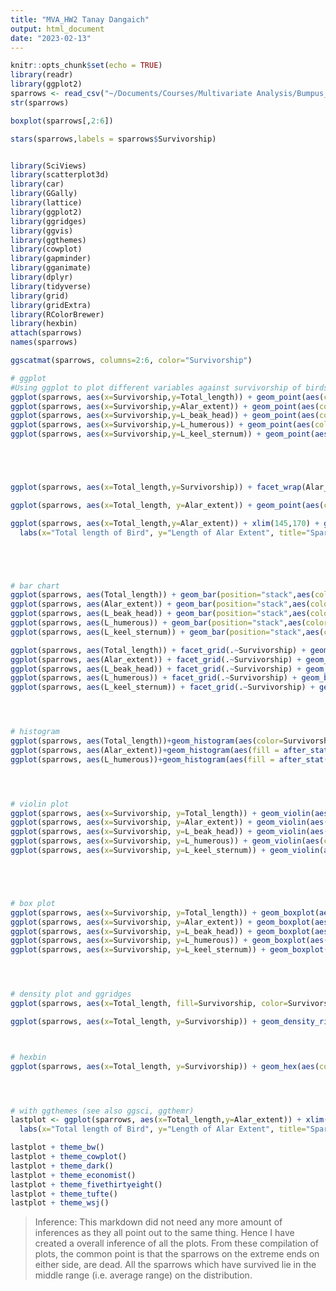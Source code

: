```yaml
---
title: "MVA_HW2 Tanay Dangaich"
output: html_document
date: "2023-02-13"
---
```


```r
knitr::opts_chunk$set(echo = TRUE)
library(readr)
library(ggplot2)
sparrows <- read_csv("~/Documents/Courses/Multivariate Analysis/Bumpus_sparrows.csv")
str(sparrows)

boxplot(sparrows[,2:6])

stars(sparrows,labels = sparrows$Survivorship)


library(SciViews)
library(scatterplot3d)
library(car)
library(GGally)
library(lattice)
library(ggplot2)
library(ggridges)
library(ggvis)
library(ggthemes)
library(cowplot)
library(gapminder)
library(gganimate)
library(dplyr)
library(tidyverse)
library(grid)
library(gridExtra)
library(RColorBrewer)
library(hexbin)
attach(sparrows)
names(sparrows)

ggscatmat(sparrows, columns=2:6, color="Survivorship")

# ggplot
#Using ggplot to plot different variables against survivorship of birds
ggplot(sparrows, aes(x=Survivorship,y=Total_length)) + geom_point(aes(color=Survivorship))
ggplot(sparrows, aes(x=Survivorship,y=Alar_extent)) + geom_point(aes(color=Survivorship))
ggplot(sparrows, aes(x=Survivorship,y=L_beak_head)) + geom_point(aes(color=Survivorship))
ggplot(sparrows, aes(x=Survivorship,y=L_humerous)) + geom_point(aes(color=Survivorship))
ggplot(sparrows, aes(x=Survivorship,y=L_keel_sternum)) + geom_point(aes(color=Survivorship))





ggplot(sparrows, aes(x=Total_length,y=Survivorship)) + facet_wrap(Alar_extent) + geom_point()

ggplot(sparrows, aes(x=Total_length, y=Alar_extent)) + geom_point(aes(color=Survivorship))

ggplot(sparrows, aes(x=Total_length,y=Alar_extent)) + xlim(145,170) + geom_point(aes(color=Survivorship), pch=17) + 
  labs(x="Total length of Bird", y="Length of Alar Extent", title="Sparrow Data") 





# bar chart
ggplot(sparrows, aes(Total_length)) + geom_bar(position="stack",aes(color=Survivorship)) 
ggplot(sparrows, aes(Alar_extent)) + geom_bar(position="stack",aes(color=Survivorship))
ggplot(sparrows, aes(L_beak_head)) + geom_bar(position="stack",aes(color=Survivorship))
ggplot(sparrows, aes(L_humerous)) + geom_bar(position="stack",aes(color=Survivorship))
ggplot(sparrows, aes(L_keel_sternum)) + geom_bar(position="stack",aes(color=Survivorship))

ggplot(sparrows, aes(Total_length)) + facet_grid(.~Survivorship) + geom_bar(position="dodge",aes(color=Survivorship))
ggplot(sparrows, aes(Alar_extent)) + facet_grid(.~Survivorship) + geom_bar(position="dodge",aes(color=Survivorship))
ggplot(sparrows, aes(L_beak_head)) + facet_grid(.~Survivorship) + geom_bar(position="dodge",aes(color=Survivorship))
ggplot(sparrows, aes(L_humerous)) + facet_grid(.~Survivorship) + geom_bar(position="dodge",aes(color=Survivorship))
ggplot(sparrows, aes(L_keel_sternum)) + facet_grid(.~Survivorship) + geom_bar(position="dodge",aes(color=Survivorship))




# histogram
ggplot(sparrows, aes(Total_length))+geom_histogram(aes(color=Survivorship))
ggplot(sparrows, aes(Alar_extent))+geom_histogram(aes(fill = after_stat(count)))
ggplot(sparrows, aes(L_humerous))+geom_histogram(aes(fill = after_stat(count)))




# violin plot 
ggplot(sparrows, aes(x=Survivorship, y=Total_length)) + geom_violin(aes(color=Survivorship))
ggplot(sparrows, aes(x=Survivorship, y=Alar_extent)) + geom_violin(aes(color=Survivorship))
ggplot(sparrows, aes(x=Survivorship, y=L_beak_head)) + geom_violin(aes(color=Survivorship))
ggplot(sparrows, aes(x=Survivorship, y=L_humerous)) + geom_violin(aes(color=Survivorship))
ggplot(sparrows, aes(x=Survivorship, y=L_keel_sternum)) + geom_violin(aes(color=Survivorship))





# box plot
ggplot(sparrows, aes(x=Survivorship, y=Total_length)) + geom_boxplot(aes(color=Survivorship))
ggplot(sparrows, aes(x=Survivorship, y=Alar_extent)) + geom_boxplot(aes(color=Survivorship))
ggplot(sparrows, aes(x=Survivorship, y=L_beak_head)) + geom_boxplot(aes(color=Survivorship))
ggplot(sparrows, aes(x=Survivorship, y=L_humerous)) + geom_boxplot(aes(color=Survivorship))
ggplot(sparrows, aes(x=Survivorship, y=L_keel_sternum)) + geom_boxplot(aes(color=Survivorship))




# density plot and ggridges
ggplot(sparrows, aes(x=Total_length, fill=Survivorship, color=Survivorship)) + geom_density(alpha=0.3, aes(y=..scaled..)) 

ggplot(sparrows, aes(x=Total_length, y=Survivorship)) + geom_density_ridges(aes(fill=Survivorship, color=Survivorship))



# hexbin
ggplot(sparrows, aes(x=Total_length, y=Survivorship)) + geom_hex(aes(color=Survivorship)) 




# with ggthemes (see also ggsci, ggthemr)
lastplot <- ggplot(sparrows, aes(x=Total_length,y=Alar_extent)) + xlim(145,170) + geom_point(aes(color=Survivorship), pch=18) + 
  labs(x="Total length of Bird", y="Length of Alar Extent", title="Sparrow Data") 

lastplot + theme_bw()
lastplot + theme_cowplot()
lastplot + theme_dark()
lastplot + theme_economist()
lastplot + theme_fivethirtyeight()
lastplot + theme_tufte()
lastplot + theme_wsj()
```


>Inference: 
>  This markdown did not need any more amount of inferences as they all point out to the same thing. Hence I have created a overall inference of all the plots.
>  From these compilation of plots, the common point is that the sparrows on the extreme ends on either side, are dead.
>  All the sparrows which have survived lie in the middle range (i.e. average range) on the distribution. 


